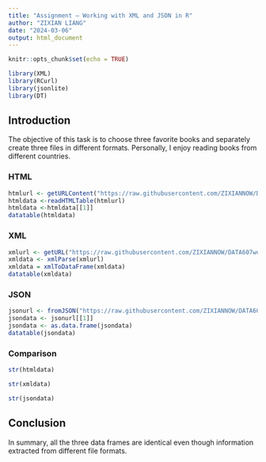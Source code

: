 ---
title: "Assignment – Working with XML and JSON in R"
author: "ZIXIAN LIANG"
date: "2024-03-06"
output: html_document
---

```{r setup, include=FALSE}
knitr::opts_chunk$set(echo = TRUE)
```




```{r include=FALSE}
library(XML)
library(RCurl)
library(jsonlite)
library(DT)
```


## Introduction

The objective of this task is to choose three favorite books and separately create three files in different formats. 
Personally, I enjoy reading books from different countries.



### HTML

```{r}
htmlurl <- getURLContent("https://raw.githubusercontent.com/ZIXIANNOW/DATA607week7/main/books.html")
htmldata <-readHTMLTable(htmlurl)
htmldata <-htmldata[[1]]
datatable(htmldata)
```


### XML

```{r}
xmlurl <- getURL("https://raw.githubusercontent.com/ZIXIANNOW/DATA607week7/main/books.xml")
xmldata <- xmlParse(xmlurl)
xmldata = xmlToDataFrame(xmldata)
datatable(xmldata)
```


### JSON

```{r}
jsonurl <- fromJSON("https://raw.githubusercontent.com/ZIXIANNOW/DATA607week7/main/books.json")
jsondata <- jsonurl[[1]]
jsondata <- as.data.frame(jsondata)
datatable(jsondata)
```




### Comparison

```{r}
str(htmldata)
```


```{r}
str(xmldata)
```


```{r}
str(jsondata)
```


## Conclusion

In summary, all the three data frames are identical even though information extracted from different file formats.

